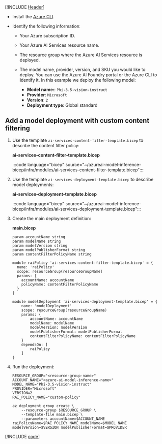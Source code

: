 ---
---

[!INCLUDE [Header](intro)]

* Install the [Azure CLI](/cli/azure/).

* Identify the following information:

  * Your Azure subscription ID.

  * Your Azure AI Services resource name.

  * The resource group where the Azure AI Services resource is deployed.

  * The model name, provider, version, and SKU you would like to deploy. You can use the Azure AI Foundry portal or the Azure CLI to identify it. In this example we deploy the following model:

    * **Model name:**: `Phi-3.5-vision-instruct`
    * **Provider**: `Microsoft`
    * **Version**: `2`
    * **Deployment type**: Global standard

## Add a model deployment with custom content filtering

1. Use the template `ai-services-content-filter-template.bicep` to describe the content filter policy:

    __ai-services-content-filter-template.bicep__

    :::code language="bicep" source="~/azureai-model-inference-bicep/infra/modules/ai-services-content-filter-template.bicep":::

2. Use the template `ai-services-deployment-template.bicep` to describe model deployments:

    __ai-services-deployment-template.bicep__

    :::code language="bicep" source="~/azureai-model-inference-bicep/infra/modules/ai-services-deployment-template.bicep":::

3. Create the main deployment definition:

    __main.bicep__

    ```bicep
    param accountName string
    param modelName string
    param modelVersion string
    param modelPublisherFormat string
    param contentFilterPolicyName string

    module raiPolicy 'ai-services-content-filter-template.bicep' = {
      name: 'raiPolicy'
      scope: resourceGroup(resourceGroupName)
      params: {
        accountName: accountName
        policyName: contentFilterPolicyName
      }
    }

    module modelDeployment 'ai-services-deployment-template.bicep' = {
        name: 'modelDeployment'
        scope: resourceGroup(resourceGroupName)
        params: {
            accountName: accountName
            modelName: modelName
            modelVersion: modelVersion
            modelPublisherFormat: modelPublisherFormat
            contentFilterPolicyName: contentFilterPolicyName
        }
        dependsOn: [
            raiPolicy
        ]
    }
    ```

4. Run the deployment:

    ```azurecli
    RESOURCE_GROUP="<resource-group-name>"
    ACCOUNT_NAME="<azure-ai-model-inference-name>" 
    MODEL_NAME="Phi-3.5-vision-instruct"
    PROVIDER="Microsoft"
    VERSION=2
    RAI_POLICY_NAME="custom-policy"
    
    az deployment group create \
        --resource-group $RESOURCE_GROUP \
        --template-file main.bicep \
        --parameters accountName=$ACCOUNT_NAME raiPolicyName=$RAI_POLICY_NAME modelName=$MODEL_NAME modelVersion=$VERSION modelPublisherFormat=$PROVIDER
    ```

[!INCLUDE [code](code)]